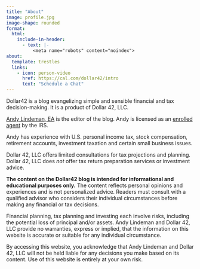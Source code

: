 ```yaml
---
title: "About"
image: profile.jpg
image-shape: rounded
format:
  html:
    include-in-header:
      - text: |-
          <meta name="robots" content="noindex">
about:
  template: trestles
  links:
    - icon: person-video
      href: https://cal.com/dollar42/intro
      text: "Schedule a Chat"
---
```


Dollar42 is a blog evangelizing simple and sensible financial and tax decision-making. It is a product of Dollar 42, LLC.

[<i class="bi bi-linkedin"></i> Andy Lindeman, EA](https://www.linkedin.com/in/andylindeman/) is the editor of the blog. Andy is licensed as an [enrolled agent](https://www.irs.gov/tax-professionals/enrolled-agents/enrolled-agent-information) by the IRS.

Andy has experience with U.S. personal income tax, stock compensation, retirement accounts, investment taxation and certain small business issues.

Dollar 42, LLC offers limited consultations for tax projections and planning. Dollar 42, LLC does *not* offer tax return preparation services or investment advice.

<!-- If you think we may be able to help, [schedule an intro call](https://cal.com/dollar42/intro). -->

::: {.callout-note appearance="simple"}
**The content on the Dollar42 blog is intended for informational and educational purposes only.** The content reflects personal opinions and experiences and is not personalized advice. Readers must consult with a qualified advisor who considers their individual circumstances before making any financial or tax decisions.

Financial planning, tax planning and investing each involve risks, including the potential loss of principal and/or assets. Andy Lindeman and Dollar 42, LLC provide no warranties, express or implied, that the information on this website is accurate or suitable for any individual circumstance.

By accessing this website, you acknowledge that Andy Lindeman and Dollar 42, LLC will not be held liable for any decisions you make based on its content. Use of this website is entirely at your own risk.
:::

